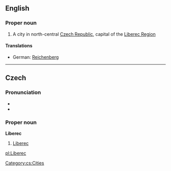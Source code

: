==English==

===Proper noun===
{{en-proper noun}}

# A city in north-central [[Czech Republic]], capital of the [[w:Liberec Region|Liberec Region]]

====Translations====
* German: [[Reichenberg]]

----

==Czech==
{{wikipedia}}

===Pronunciation===
* {{IPA|/ˈlɪbɛrɛts/|lang=cs}}
* {{audio|Cs-Liberec.ogg|Audio}}

===Proper noun===
'''Liberec'''

# [[#English|Liberec]]

[[Category:cs:Cities]]

[[pl:Liberec]]